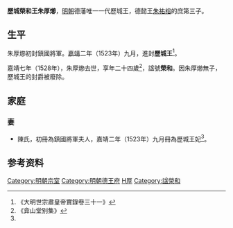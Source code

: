 '''歷城榮和王朱厚㸅'''{{BD|1505年||1528年|catIdx=Z朱}}，[[明朝|明朝]]德藩唯一一代歷城王，德懿王[[朱祐榕|朱祐榕]]的庶第三子。

==生平==
朱厚㸅初封鎮國將軍。[[嘉靖|嘉靖]]二年（1523年）九月，進封'''歷城王'''<ref name=s31>《大明世宗肅皇帝實錄卷三十一》</ref>。

嘉靖七年（1528年），朱厚㸅去世，享年二十四歲<ref>《弇山堂别集》</ref>，諡號'''榮和'''。因朱厚㸅無子，歷城王的封爵被廢除。

==家庭==
===妻===
*陳氏，初冊為鎮國將軍夫人，嘉靖二年（1523年）九月冊為歷城王妃<ref name=s31/>。

==参考资料==
{{reflist|2}}

{{s-start}}
{{s-none|無|[[明朝|明政府]]封之}}
{{s-ttl|title=[[明朝藩王列表_(德王系)#歷城國|明歷城國國王]]|years=1523年－1528年}}
{{s-none|無|無子，封國廢除}}
{{end}}

[[Category:明朝宗室|Category:明朝宗室]]
[[Category:明朝德王府|Category:明朝德王府]]
[[Category:朱姓|H厚]]
[[Category:諡榮和|Category:諡榮和]]